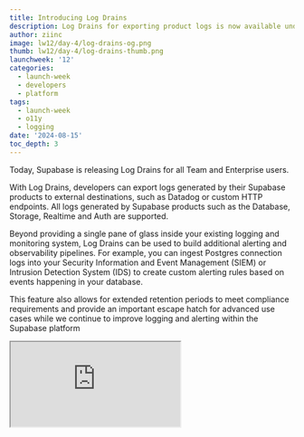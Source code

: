 ```yaml
---
title: Introducing Log Drains
description: Log Drains for exporting product logs is now available under Public Alpha
author: ziinc
image: lw12/day-4/log-drains-og.png
thumb: lw12/day-4/log-drains-thumb.png
launchweek: '12'
categories:
  - launch-week
  - developers
  - platform
tags:
  - launch-week
  - o11y
  - logging
date: '2024-08-15'
toc_depth: 3
---
```


Today, Supabase is releasing Log Drains for all Team and Enterprise users.

With Log Drains, developers can export logs generated by their Supabase products to external destinations, such as Datadog or custom HTTP endpoints. All logs generated by Supabase products such as the Database, Storage, Realtime and Auth are supported.

Beyond providing a single pane of glass inside your existing logging and monitoring system, Log Drains can be used to build additional alerting and observability pipelines. For example, you can ingest Postgres connection logs into your Security Information and Event Management (SIEM) or Intrusion Detection System (IDS) to create custom alerting rules based on events happening in your database.

This feature also allows for extended retention periods to meet compliance requirements and provide an important escape hatch for advanced use cases while we continue to improve logging and alerting within the Supabase platform

<div className="video-container">
  <iframe
    className="w-full"
    src="https://www.youtube-nocookie.com/embed/A4GFmvgxS-E"
    title="Log Drains for exporting product logs is now available on Supabase"
    allow="accelerometer; autoplay; clipboard-write; encrypted-media; fullscreen; gyroscope; picture-in-picture; web-share"
    allowfullscreen
  />
</div>

## Configuring Log Drains

Log drains can be set up in the project settings.

<Img alt="Log drains on-boarding page" src="/images/blog/lw12/day-4/log-drains-onboarding.png" />

The initial supported destinations are:

- Datadog Logs
- HTTP Endpoint

Popular destinations like Datadog are supported out of the box. More detailed setup guides are available within the [log drains documentation](https://supabase.com/docs/guides/platform/log-drains).

<Img alt="Datadog Logs drain" src="/images/blog/lw12/day-4/datadog-example.png" />

For the providers that are not natively supported yet, the HTTP Endpoint drain can be used to send logs to any destination that supports ingestion via HTTP POST requests. For example, you can send logs to an Edge Function, filter, or restructure the logs, and then dispatch them to an external provider. In the following example, we perform a simple `console.log` of the received JSON payload. Detailed setup guide is available under the [Edge Functions guide](https://supabase.com/docs/guides/functions/log-drains).

<Img
  alt="HTTP Endpoint drain to Supabase Edge Functions"
  src="/images/blog/lw12/day-4/edge-function-example.png"
/>

Log Drains are available for self-hosting and local development through the Studio under Project Settings > Log Drains.

## The Supabase Analytics server

Log Drains are built into [Logflare](https://github.com/Logflare/logflare), the analytics and observability server of the Supabase stack.

The architecture of analytics server had to be rewritten to allow for efficient and scalable log dispatching to multiple destinations. This architecture revamp is part of a multi-year effort to allow multiple backends to be used with the server, as the initial architecture was heavily tied to Google BigQuery. This was first seen through our initial release of [Supabase Logs Self-Hosted](https://supabase.com/blog/supabase-logs-self-hosted) which utilizes a PostgreSQL backend out-of-the-box for self-hosted and CLI setups. User can optionally switch between a PostgreSQL backend and a BigQuery backend depending on their needs.

Development work for the architecture change had first started in [mid 2022](https://github.com/Logflare/logflare/pull/1153), and [PostgreSQL](https://github.com/Logflare/logflare/pull/1553) was our very first backend added to this architecture. The new multi-backend architecture, dubbed internally as the **V2 pipeline**, has undergone extensive [benchmarking](https://github.com/Logflare/logflare/pull/2035) and [profiling](https://github.com/Logflare/logflare/pull/2111) to ensure that changes brought about by the V2 pipeline only improve and enhance the performance and stability of the server.

One of the Logflare features that Log Drains extends is the ingest-time rules. Prior to the Log Drains implementation, these rules applied to specific sources and allowed for routing of events from one source to another source. In Logflare terms, a **source** acts as an abstracted queryable table. These rules then specified filters on whether the event would be inserted into the target source. Extending upon this with the multi-backends architecture, Log Drains now uses these rules to route events from each product's source to a user-configured drain destination, which is modeled as a backend.

With these changes, Logflare is able to provide soft-realtime dispatching of log events to user destinations as fast as they get inserted into the underlying backend used for storage due to the highly scalable concurrency brought about by the BEAM runtime. This means that on the Supabase Platform, any Log Drain configured will receive events as fast or even faster than they appear in the Logs UI.

### Self-Hosting and Local Development

In alignment with Supabase open-source philosophy, Log Drains will be fully available without restriction for local development and self-hosting. You can track the progress of the [pull request](https://github.com/supabase/supabase/pull/28297) that makes this happen for the latest updates.

Instructions for setting up and configuring the Analytics server can be found in the [self-hosting docs](https://supabase.com/docs/reference/self-hosting-analytics/introduction). If you are interested in how we open-sourced Logflare, check out the blog post [here](https://supabase.com/blog/supabase-logs-self-hosted).

## Pricing

Log Drains are available as an project Add-On for all Team and Enterprise users. Each Log Drain costs $60 per month per project, with a $0.20 per million log events processing fee and a $0.09 per GB egress fee as part of unified egress.

## Roadmap

- We intend to support a wide variety of destinations. Syslog and [Loki](https://github.com/grafana/loki) are currently under development and are expected to be released in the coming weeks. If you would like your favorite tools to be supported as a destination, vote on [this Github discussion](https://github.com/orgs/supabase/discussions/28324)!
- Log sampling to control the volume of logs sent to the drain
- Draining specific product logs
- Sharing Log Drains between multiple projects
